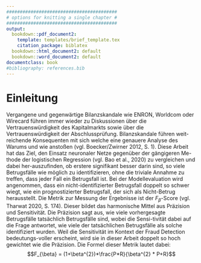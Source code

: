 ```yaml
---
#########################################
# options for knitting a single chapter #
#########################################
output:
  bookdown::pdf_document2:
    template: templates/brief_template.tex
    citation_package: biblatex
  bookdown::html_document2: default
  bookdown::word_document2: default
documentclass: book
#bibliography: references.bib
---
```


# Einleitung {#intro}


Vergangene und gegenwärtige Bilanzskandale wie ENRON, Worldcom oder Wirecard führen immer wieder zu Diskussionen über die Vertrauenswürdigkeit des Kapitalmarkts sowie über die Vertrauenswürdigkeit der Abschlussprüfung. Bilanzskandale führen weit-reichende Konsequenten mit sich welche eine genauere Analyse des Warums und wie anstoßen (vgl. Boecker/Zwirner 2012, S. 1).
Diese Arbeit hat das Ziel, den Einsatz neuronaler Netze gegenüber der gängigeren Me-thode der logistischen Regression (vgl. Bao et al., 2020) zu vergleichen und dabei her-auszufinden, ob erstere signifikant besser darin sind, so viele Betrugsfälle wie möglich zu identifizieren, ohne die triviale Annahme zu treffen, dass jeder Fall ein Betrugsfall ist. Bei der Modellevaluation wird angenommen, dass ein nicht-identifizierter Betrugsfall doppelt so schwer wiegt, wie ein prognostizierter Betrugsfall, der sich als Nicht-Betrug herausstellt.
Die Metrik zur Messung der Ergebnisse ist der $F_{\beta}$-Score (vgl. Tharwat 2020, S. 174). Dieser bildet das harmonische Mittel aus Präzision und Sensitivität. Die Präzision sagt aus, wie viele vorhergesagte Betrugsfälle tatsächlich Betrugsfälle sind, wobei die Sensi-tivität dabei auf die Frage antwortet, wie viele der tatsächlichen Betrugsfälle als solche identifiziert wurden. Weil die Sensitivität im Kontext der Fraud Detection bedeutungs-voller erscheint, wird sie in dieser Arbeit doppelt so hoch gewichtet wie die Präzision. Die Formel dieser Metrik lautet dabei:
$$F_{\beta} = (1+\beta^{2})*\frac{P*R}{\beta^{2} * P+R}$$
